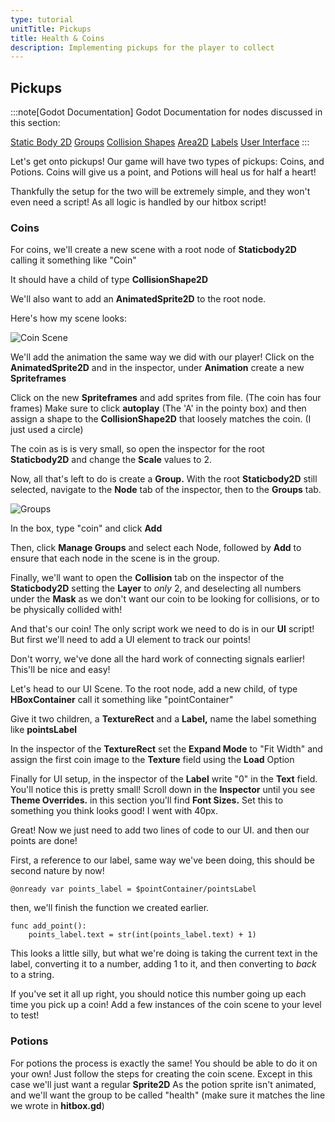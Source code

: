 ```yaml
---
type: tutorial
unitTitle: Pickups
title: Health & Coins
description: Implementing pickups for the player to collect
---
```


## Pickups

:::note[Godot Documentation]
Godot Documentation for nodes discussed in this section: 

[Static Body 2D](https://docs.godotengine.org/en/3.2/classes/class_staticbody2d.html) [Groups](https://docs.godotengine.org/en/stable/tutorials/scripting/groups.html) [Collision Shapes](https://docs.godotengine.org/en/stable/tutorials/physics/collision_shapes_2d.html) [Area2D](https://docs.godotengine.org/en/stable/classes/class_area2d.html) [Labels](https://docs.godotengine.org/en/stable/classes/class_label.html#class-label) [User Interface](https://docs.godotengine.org/en/stable/tutorials/ui/index.html)
:::


Let's get onto pickups! Our game will have two types of pickups: Coins, and Potions. Coins will give us a point, and Potions will heal us for half a heart!

Thankfully the setup for the two will be extremely simple, and they won't even need a script! As all logic is handled by our hitbox script!

### Coins

For coins, we'll create a new scene with a root node of **Staticbody2D** calling it something like "Coin"

It should have a child of type **CollisionShape2D**

We'll also want to add an **AnimatedSprite2D** to the root node.

Here's how my scene looks:

![Coin Scene](/src/assets/godot/dungeonCrawler/coinScene.png)

We'll add the animation the same way we did with our player! Click on the **AnimatedSprite2D** and in the inspector, under **Animation** create a new **Spriteframes**

Click on the new **Spriteframes** and add sprites from file. (The coin has four frames) Make sure to click **autoplay** (The 'A' in the pointy box)
and then assign a shape to the **CollisionShape2D** that loosely matches the coin. (I just used a circle)

The coin as is is very small, so open the inspector for the root **Staticbody2D** and change the **Scale** values to 2.

Now, all that's left to do is create a **Group.** With the root **Staticbody2D** still selected, navigate to the **Node** tab of the inspector, then to the **Groups** tab.

![Groups](/src/assets/godot/dungeonCrawler/groups.png)

In the box, type "coin" and click **Add**

Then, click **Manage Groups** and select each Node, followed by **Add** to ensure that each node in the scene is in the group.

Finally, we'll want to open the **Collision** tab on the inspector of the **Staticbody2D** setting the **Layer** to *only* 2, and deselecting all numbers under the **Mask** as we don't want our coin to be looking for collisions, or to be physically collided with!

And that's our coin! The only script work we need to do is in our **UI** script! But first we'll need to add a UI element to track our points!

Don't worry, we've done all the hard work of connecting signals earlier! This'll be nice and easy!

Let's head to our UI Scene. To the root node, add a new child, of type **HBoxContainer** call it something like "pointContainer"

Give it two children, a **TextureRect** and a **Label,** name the label something like **pointsLabel** 

In the inspector of the **TextureRect** set the **Expand Mode** to "Fit Width" and assign the first coin image to the **Texture** field using the **Load** Option

Finally for UI setup, in the inspector of the **Label** write "0" in the **Text** field. You'll notice this is pretty small! Scroll down in the **Inspector** until you see **Theme Overrides.** in this section you'll find **Font Sizes.** Set this to something you think looks good! I went with 40px.

Great! Now we just need to add two lines of code to our UI. and then our points are done!

First, a reference to our label, same way we've been doing, this should be second nature by now!

```gdscript
@onready var points_label = $pointContainer/pointsLabel
```

then, we'll finish the function we created earlier.


```gdscript
func add_point():
	points_label.text = str(int(points_label.text) + 1)
```
This looks a little silly, but what we're doing is taking the current text in the label, converting it to a number, adding 1 to it, and then converting to *back* to a string.

If you've set it all up right, you should notice this number going up each time you pick up a coin! Add a few instances of the coin scene to your level to test!

### Potions

For potions the process is exactly the same! You should be able to do it on your own! Just follow the steps for creating the coin scene. Except in this case we'll just want a regular **Sprite2D** As the potion sprite isn't animated, and we'll want the group to be called "health" (make sure it matches the line we wrote in **hitbox.gd**)
